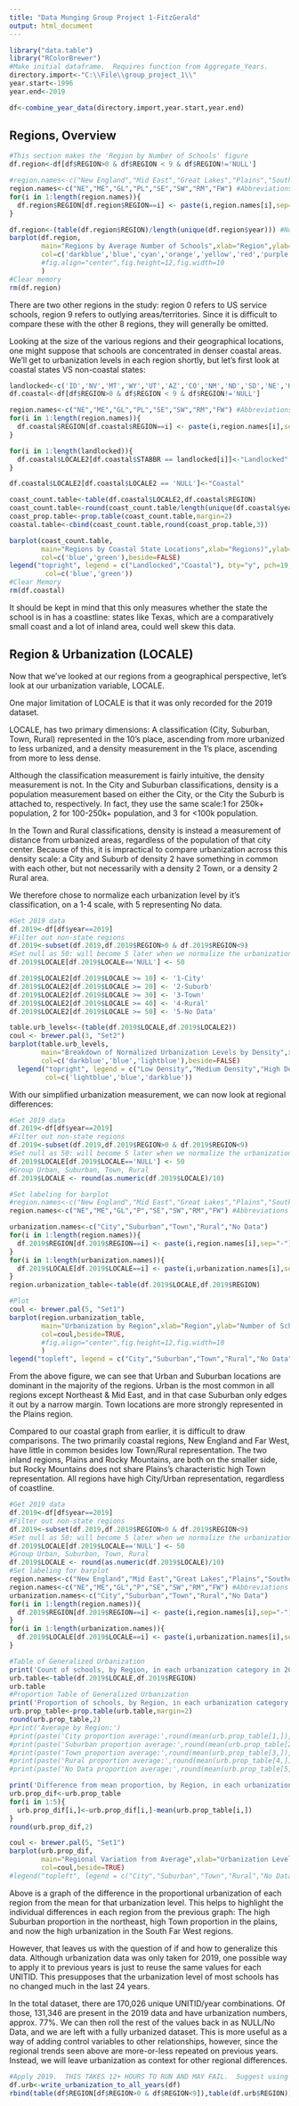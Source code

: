 ```yaml
---
title: "Data Munging Group Project 1-FitzGerald"
output: html_document
---
```


```r
library("data.table")
library("RColorBrewer")
#Make initial dataframe.  Requires function from Aggregate_Years.
directory.import<-"C:\\File\\group_project_1\\"
year.start<-1996
year.end<-2019

df<-combine_year_data(directory.import,year.start,year.end)
```
Regions, Overview
---

```r
#This section makes the 'Region by Number of Schools' figure
df.region<-df[df$REGION>0 & df$REGION < 9 & df$REGION!='NULL']

#region.names<-c("New England","Mid East","Great Lakes","Plains","Southeast","Southwest","Rocky Mntn","Far West") #Full names for large graph
region.names<-c("NE","ME","GL","PL","SE","SW","RM","FW") #Abbreviations for small graphs
for(i in 1:length(region.names)){
  df.region$REGION[df.region$REGION==i] <- paste(i,region.names[i],sep="-")
}

df.region<-(table(df.region$REGION)/length(unique(df.region$year))) #Normalize across all 24 years of study
barplot(df.region,
        main="Regions by Average Number of Schools",xlab="Region",ylab="Average Number of Schools",
        col=c('darkblue','blue','cyan','orange','yellow','red','purple','green'), legend=FALSE,beside=TRUE,
        #fig.align="center",fig.height=12,fig.width=10
        )
#Clear memory
rm(df.region)
```
There are two other regions in the study: region 0 refers to US service schools, region 9 refers to outlying areas/territories.  Since it is difficult to compare these with the other 8 regions, they will generally be omitted.

Looking at the size of the various regions and their geographical locations, one might suppose that schools are concentrated in denser coastal areas.  We'll get to urbanization levels in each region shortly, but let's first look at coastal states VS non-coastal states:

```r
landlocked<-c('ID','NV','MT','WY','UT','AZ','CO','NM','ND','SD','NE','KS','OK','MN','IA','MO','AR','MI','OH','KY','TN','WV','PA','VT')
df.coastal<-df[df$REGION>0 & df$REGION < 9 & df$REGION!='NULL']

region.names<-c("NE","ME","GL","PL","SE","SW","RM","FW") #Abbreviations for small graphs
for(i in 1:length(region.names)){
  df.coastal$REGION[df.coastal$REGION==i] <- paste(i,region.names[i],sep="-")
}

for(i in 1:length(landlocked)){
  df.coastal$LOCALE2[df.coastal$STABBR == landlocked[i]]<-"Landlocked"
}

df.coastal$LOCALE2[df.coastal$LOCALE2 == 'NULL']<-"Coastal"

coast_count.table<-table(df.coastal$LOCALE2,df.coastal$REGION)
coast_count.table<-round(coast_count.table/length(unique(df.coastal$year))) #Normalize across all 24 years of study
coast_prop.table<-prop.table(coast_count.table,margin=2)
coastal.table<-cbind(coast_count.table,round(coast_prop.table,3))

barplot(coast_count.table,
        main="Regions by Coastal State Locations",xlab="Regions)",ylab="Number of Schools",
        col=c('blue','green'),beside=FALSE)
legend("topright", legend = c("Landlocked","Coastal"), bty="y", pch=19,  
         col=c('blue','green'))
#Clear Memory
rm(df.coastal)
```
It should be kept in mind that this only measures whether the state the school is in has a coastline: states like Texas, which are a comparatively small coast and a lot of inland area, could well skew this data.

Region & Urbanization (LOCALE)
---

Now that we've looked at our regions from a geographical perspective, let's look at our urbanization variable, LOCALE.

One major limitation of LOCALE is that it was only recorded for the 2019 dataset.

LOCALE, has two primary dimensions:
A classification (City, Suburban, Town, Rural) represented in the 10's place, ascending from more urbanized to less urbanized, and a density measurement in the 1's place, ascending from more to less dense.

Although the classification measurement is fairly intuitive, the density measurement is not.  In the City and Suburban classifications, density is a population measurement based on either the City, or the City the Suburb is attached to, respectively.  In fact, they use the same scale:1 for 250k+ population, 2 for 100-250k+ population, and 3 for <100k population.

In the Town and Rural classifications, density is instead a measurement of distance from urbanized areas, regardless of the population of that city center.  Because of this, it is impractical to compare urbanization across this density scale: a City and Suburb of density 2 have something in common with each other, but not necessarily with a density 2 Town, or a density 2 Rural area.

We therefore chose to normalize each urbanization level by it's classification, on a 1-4 scale, with 5 representing No data.
```r
#Get 2019 data
df.2019<-df[df$year==2019]
#Filter out non-state regions
df.2019<-subset(df.2019,df.2019$REGION>0 & df.2019$REGION<9)
#Set null as 50: will become 5 later when we normalize the urbanization levels
df.2019$LOCALE[df.2019$LOCALE=='NULL'] <- 50

df.2019$LOCALE2[df.2019$LOCALE >= 10] <- '1-City'
df.2019$LOCALE2[df.2019$LOCALE >= 20] <- '2-Suburb'
df.2019$LOCALE2[df.2019$LOCALE >= 30] <- '3-Town'
df.2019$LOCALE2[df.2019$LOCALE >= 40] <- '4-Rural'
df.2019$LOCALE2[df.2019$LOCALE >= 50] <- '5-No Data'

table.urb_levels<-(table(df.2019$LOCALE,df.2019$LOCALE2))
coul <- brewer.pal(3, "Set2")
barplot(table.urb_levels,
        main="Breakdown of Normalized Urbanization Levels by Density",xlab="Urbanization Levels",ylab="Number of Schools",
        col=c('darkblue','blue','lightblue'),beside=FALSE)
  legend("topright", legend = c("Low Density","Medium Density","High Density"), bty="y", pch=19,  
         col=c('lightblue','blue','darkblue'))
```
With our simplified urbanization measurement, we can now look at regional differences:
```r
#Get 2019 data
df.2019<-df[df$year==2019]
#Filter out non-state regions
df.2019<-subset(df.2019,df.2019$REGION>0 & df.2019$REGION<9)
#Set null as 50: will become 5 later when we normalize the urbanization levels
df.2019$LOCALE[df.2019$LOCALE=='NULL'] <- 50
#Group Urban, Suburban, Town, Rural
df.2019$LOCALE <- round(as.numeric(df.2019$LOCALE)/10)

#Set labeling for barplot
#region.names<-c("New England","Mid East","Great Lakes","Plains","Southeast","Southwest","Rocky Mntn","Far West") #Full names for large graph
region.names<-c("NE","ME","GL","P","SE","SW","RM","FW") #Abbreviations for small graphs

urbanization.names<-c("City","Suburban","Town","Rural","No Data")
for(i in 1:length(region.names)){
  df.2019$REGION[df.2019$REGION==i] <- paste(i,region.names[i],sep="-")
}
for(i in 1:length(urbanization.names)){
  df.2019$LOCALE[df.2019$LOCALE==i] <- paste(i,urbanization.names[i],sep="-")
}
region.urbanization_table<-table(df.2019$LOCALE,df.2019$REGION)

#Plot
coul <- brewer.pal(5, "Set1")
barplot(region.urbanization_table,
        main="Urbanization by Region",xlab="Region",ylab="Number of Schools",
        col=coul,beside=TRUE,
        #fig.align="center",fig.height=12,fig.width=10
        )
legend("topleft", legend = c("City","Suburban","Town","Rural","No Data"), bty="n", pch=19, col=coul)
```
  From the above figure, we can see that Urban and Suburban locations are dominant in the majority of the regions.  Urban is the most common in all regions except Northeast & Mid East, and in that case Suburban only edges it out by a narrow margin.  Town locations are more strongly represented in the Plains region.
  
  Compared to our coastal graph from earlier, it is difficult to draw comparisons.  The two primarily coastal regions, New England and Far West, have little in common besides low Town/Rural representation.  The two inland regions, Plains and Rocky Mountains, are both on the smaller side, but Rocky Mountains does not share Plains's characteristic high Town representation.  All regions have high City/Urban representation, regardless of coastline.
```r
#Get 2019 data
df.2019<-df[df$year==2019]
#Filter out non-state regions
df.2019<-subset(df.2019,df.2019$REGION>0 & df.2019$REGION<9)
#Set null as 50: will become 5 later when we normalize the urbanization levels
df.2019$LOCALE[df.2019$LOCALE=='NULL'] <- 50
#Group Urban, Suburban, Town, Rural
df.2019$LOCALE <- round(as.numeric(df.2019$LOCALE)/10)
#Set labeling for barplot
region.names<-c("New England","Mid East","Great Lakes","Plains","Southeast","Southwest","Rocky Mntn","Far West") #Full names for large graph
region.names<-c("NE","ME","GL","P","SE","SW","RM","FW") #Abbreviations for small graphs
urbanization.names<-c("City","Suburban","Town","Rural","No Data")
for(i in 1:length(region.names)){
  df.2019$REGION[df.2019$REGION==i] <- paste(i,region.names[i],sep="-")
}
for(i in 1:length(urbanization.names)){
  df.2019$LOCALE[df.2019$LOCALE==i] <- paste(i,urbanization.names[i],sep="-")
}

#Table of Generalized Urbanization
print('Count of schools, by Region, in each urbanization category in 2019')
urb.table<-table(df.2019$LOCALE,df.2019$REGION)
urb.table
#Proportion Table of Generalized Urbanization
print('Proportion of schools, by Region, in each urbanization category in 2019')
urb.prop_table<-prop.table(urb.table,margin=2)
round(urb.prop_table,2)
#print('Average by Region:')
#print(paste('City proportion average:',round(mean(urb.prop_table[1,]),3),sep=''))
#print(paste('Suburban proportion average:',round(mean(urb.prop_table[2,]),3),sep=''))
#print(paste('Town proportion average:',round(mean(urb.prop_table[3,]),3),sep=''))
#print(paste('Rural proportion average:',round(mean(urb.prop_table[4,]),3),sep=''))
#print(paste('No Data proportion average:',round(mean(urb.prop_table[5,]),3),sep=''))

print('Difference from mean proportion, by Region, in each urbanization category in 2019')
urb.prop_dif<-urb.prop_table
for(i in 1:5){
  urb.prop_dif[i,]<-urb.prop_dif[i,]-mean(urb.prop_table[i,])
}
round(urb.prop_dif,2)

coul <- brewer.pal(5, "Set1")
barplot(urb.prop_dif,
        main="Regional Variation from Average",xlab="Urbanization Levels",ylab="Var from Mean",
        col=coul,beside=TRUE)
#legend("topleft", legend = c("City","Suburban","Town","Rural","No Data"), bty="n", pch=19, col=coul)
```
Above is a graph of the difference in the proportional urbanization of each region from the mean for that urbanization level.  This helps to highlight the individual differences in each region from the previous graph: The high Suburban proportion in the northeast, high Town proportion in the plains, and now the high urbanization in the South Far West regions.

However, that leaves us with the question of if and how to generalize this data.  Although urbanization data was only taken for 2019, one possible way to apply it to previous years is just to reuse the same values for each UNITID.  This presupposes that the urbanization level of most schools has no changed much in the last 24 years.

In the total dataset, there are 170,026 unique UNITID/year combinations.  Of those, 131,346 are present in the 2019 data and have urbanization numbers, approx. 77%.  We can then roll the rest of the values back in as NULL/No Data, and we are left with a fully urbanized dataset.  This is more useful as a way of adding control variables to other relationships, however, since the regional trends seen above are more-or-less repeated on previous years.  Instead, we will leave urbanization as context for other regional differences.

```r
#Apply 2019.  THIS TAKES 12+ HOURS TO RUN AND MAY FAIL.  Suggest using the .csv 'matched-only.csv' from GitHub.
df.urb<-write_urbanization_to_all_years(df)
rbind(table(df$REGION[df$REGION>0 & df$REGION<9]),table(df.urb$REGION))
```

